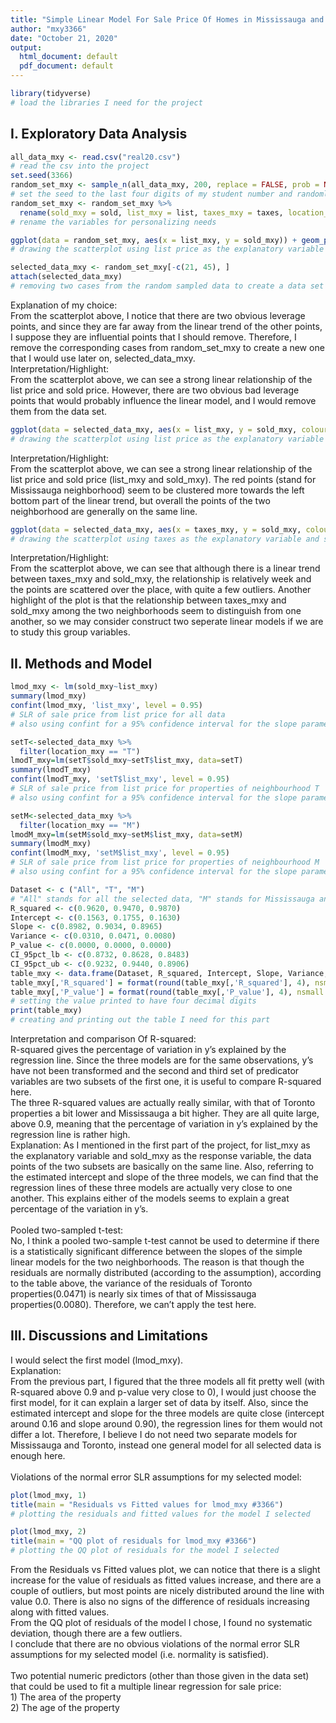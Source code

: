 ```yaml
---
title: "Simple Linear Model For Sale Price Of Homes in Mississauga and Toronto Neighbourhoods"
author: "mxy3366"
date: "October 21, 2020"
output:
  html_document: default
  pdf_document: default
---
```


```r
library(tidyverse)
# load the libraries I need for the project
```

## I. Exploratory Data Analysis

```r
all_data_mxy <- read.csv("real20.csv")
# read the csv into the project
set.seed(3366)
random_set_mxy <- sample_n(all_data_mxy, 200, replace = FALSE, prob = NULL)
# set the seed to the last four digits of my student number and randomly select 200 sample from the original data set
random_set_mxy <- random_set_mxy %>%
  rename(sold_mxy = sold, list_mxy = list, taxes_mxy = taxes, location_mxy = location)
# rename the variables for personalizing needs
```

```r
ggplot(data = random_set_mxy, aes(x = list_mxy, y = sold_mxy)) + geom_point() + labs(title = "Data Description #3366")
# drawing the scatterplot using list price as the explanatory variable and sold price as the response variable to identify any leverage points and potential influential points
```
```r
selected_data_mxy <- random_set_mxy[-c(21, 45), ]
attach(selected_data_mxy)
# removing two cases from the random sampled data to create a data set that I will use for the rest of the project
```

Explanation of my choice:\
From the scatterplot above, I notice that there are two obvious leverage points, and since they are far away from the linear trend of the other points, I suppose they are influential points that I should remove. Therefore, I remove the corresponding cases from random_set_mxy to create a new one that I would use later on, selected_data_mxy.\
Interpretation/Highlight:\
From the scatterplot above, we can see a strong linear relationship of the list price and sold price. However, there are two obvious bad leverage points that would probably influence the linear model, and I would remove them from the data set.\

```r
ggplot(data = selected_data_mxy, aes(x = list_mxy, y = sold_mxy, colour = location_mxy)) + geom_point() + labs(title = "Relationship Between List_mxy and Sold_mxy #3366")
# drawing the scatterplot using list price as the explanatory variable and sold price as the response variable
```

Interpretation/Highlight:\
From the scatterplot above, we can see a strong linear relationship of the list price and sold price (list_mxy and sold_mxy). The red points (stand for Mississauga neighborhood) seem to be clustered more towards the left bottom part of the linear trend, but overall the points of the two neighborhood are generally on the same line.\  

```r
ggplot(data = selected_data_mxy, aes(x = taxes_mxy, y = sold_mxy, colour = location_mxy)) + geom_point() + labs(title = "Relationship Between Taxes_mxy and Sold_mxy #3366")
# drawing the scatterplot using taxes as the explanatory variable and sold price as the response variable
```

Interpretation/Highlight:\
From the scatterplot above, we can see that although there is a linear trend between taxes_mxy and sold_mxy, the relationship is relatively week and the points are scattered over the place, with quite a few outliers. Another highlight of the plot is that the relationship between taxes_mxy and sold_mxy among the two neighborhoods seem to distinguish from one another, so we may consider construct two seperate linear models if we are to study this group variables.\

## II. Methods and Model

```r
lmod_mxy <- lm(sold_mxy~list_mxy)
summary(lmod_mxy)
confint(lmod_mxy, 'list_mxy', level = 0.95)
# SLR of sale price from list price for all data
# also using confint for a 95% confidence interval for the slope parameter
```
```r
setT<-selected_data_mxy %>% 
  filter(location_mxy == "T") 
lmodT_mxy=lm(setT$sold_mxy~setT$list_mxy, data=setT)
summary(lmodT_mxy)
confint(lmodT_mxy, 'setT$list_mxy', level = 0.95)
# SLR of sale price from list price for properties of neighbourhood T
# also using confint for a 95% confidence interval for the slope parameter
```
```r
setM<-selected_data_mxy %>% 
  filter(location_mxy == "M") 
lmodM_mxy=lm(setM$sold_mxy~setM$list_mxy, data=setM)
summary(lmodM_mxy)
confint(lmodM_mxy, 'setM$list_mxy', level = 0.95)
# SLR of sale price from list price for properties of neighbourhood M
# also using confint for a 95% confidence interval for the slope parameter
```

```r
Dataset <- c ("All", "T", "M")
# "All" stands for all the selected data, "M" stands for Mississauga and "T" stands for Toronto
R_squared <- c(0.9620, 0.9470, 0.9870)
Intercept <- c(0.1563, 0.1755, 0.1630)
Slope <- c(0.8982, 0.9034, 0.8965)
Variance <- c(0.0310, 0.0471, 0.0080)
P_value <- c(0.0000, 0.0000, 0.0000)
CI_95pct_lb <- c(0.8732, 0.8628, 0.8483)
CI_95pct_ub <- c(0.9232, 0.9440, 0.8906)
table_mxy <- data.frame(Dataset, R_squared, Intercept, Slope, Variance, P_value, CI_95pct_lb, CI_95pct_ub)
table_mxy[,'R_squared'] = format(round(table_mxy[,'R_squared'], 4), nsmall = 4)
table_mxy[,'P_value'] = format(round(table_mxy[,'P_value'], 4), nsmall = 4)
# setting the value printed to have four decimal digits
print(table_mxy)
# creating and printing out the table I need for this part
```

Interpretation and comparison Of R-squared:\
R-squared gives the percentage of variation in y's explained by the regression line. Since the three models are for the same observations, y's have not been transformed and the second and third set of predicator variables are two subsets of the first one, it is useful to compare R-squared here.\
The three R-squared values are actually really similar, with that of Toronto properties a bit lower and Mississauga a bit higher. They are all quite large, above 0.9, meaning that the percentage of variation in y's explained by the regression line is rather high.\
Explanation:
As I mentioned in the first part of the project, for list_mxy as the explanatory variable and sold_mxy as the response variable, the data points of the two subsets are basically on the same line. Also, referring to the estimated intercept and slope of the three models, we can find that the regression lines of these three models are actually very close to one another. This explains either of the models seems to explain a great percentage of the variation in y's.\
\
Pooled two-sampled t-test:\
No, I think a pooled two-sample t-test cannot be used to determine if there is a statistically significant difference between the slopes of the simple linear models for the two neighborhoods. The reason is that though the residuals are normally distributed (according to the assumption), according to the table above, the variance of the residuals of Toronto properties(0.0471) is nearly six times of that of Mississauga properties(0.0080). Therefore, we can't apply the test here.\

## III. Discussions and Limitations

I would select the first model (lmod_mxy).\
Explanation:\
From the previous part, I figured that the three models all fit pretty well (with R-squared above 0.9 and p-value very close to 0), I would just choose the first model, for it can explain a larger set of data by itself. Also, since the estimated intercept and slope for the three models are quite close (intercept around 0.16 and slope around 0.90), the regression lines for them would not differ a lot. Therefore, I believe I do not need two separate models for Mississauga and Toronto, instead one general model for all selected data is enough here.\
\
Violations of the normal error SLR assumptions for my selected model:\
```r
plot(lmod_mxy, 1)
title(main = "Residuals vs Fitted values for lmod_mxy #3366")
# plotting the residuals and fitted values for the model I selected
```

```r
plot(lmod_mxy, 2)
title(main = "QQ plot of residuals for lmod_mxy #3366")
# plotting the QQ plot of residuals for the model I selected
```

From the Residuals vs Fitted values plot, we can notice that there is a slight increase for the value of residuals as fitted values increase, and there are a couple of outliers, but most points are nicely distributed around the line with value 0.0. There is also no signs of the difference of residuals increasing along with fitted values.\
From the QQ plot of residuals of the model I chose, I found no systematic deviation, though there are a few outliers.\
I conclude that there are no obvious violations of the normal error SLR assumptions for my selected model (i.e. normality is satisfied).\
\
Two potential numeric predictors (other than those given in the data set) that could be
used to fit a multiple linear regression for sale price:\
1) The area of the property\
2) The age of the property\
